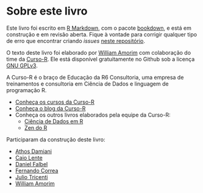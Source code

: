 # Sobre este livro {-}

Este livro foi escrito em [R Markdown](https://rmarkdown.rstudio.com/), com o pacote [bookdown](https://bookdown.org/), e está em construção e em revisão aberta. Fique à vontade para corrigir qualquer tipo de erro que encontrar criando *issues* [neste repositório](https://github.com/curso-r/livro-shiny).

O texto deste livro foi elaborado por [William Amorim](https://wamorim.com/) com colaboração do time da [Curso-R](https://www.curso-r.com/). Ele está disponível gratuitamente no Github sob a licença [GNU GPLv3](https://www.gnu.org/licenses/gpl-3.0.en.html).

A Curso-R é o braço de Educação da R6 Consultoria, uma empresa de treinamentos e consultoria em Ciência de Dados e linguagem de programação R. 

- [Conheça os cursos da Curso-R](https://loja.curso-r.com/) 
- [Conheça o blog da Curso-R](https://www.curso-r.com/blog/)
- Conheça os outros livros elaborados pela equipe da Curso-R:
  - [Ciência de Dados em R](https://livro.curso-r.com/)
  - [Zen do R](https://curso-r.github.io/zen-do-r/)
  
Participaram da construção deste livro:

- [Athos Damiani](https://twitter.com/athos_damiani)
- [Caio Lente](https://lente.dev/)
- [Daniel Falbel](https://twitter.com/dfalbel)
- [Fernando Correa](https://twitter.com/Azeloc)
- [Julio Tricenti](https://twitter.com/jtrecenti)
- [William Amorim](https://twitter.com/wamorim_)


